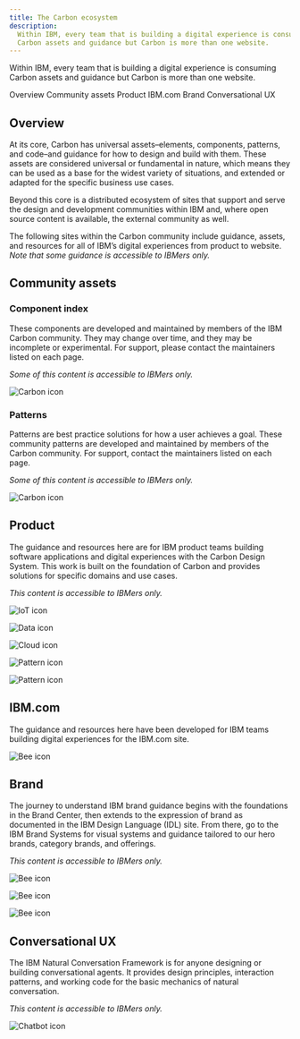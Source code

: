 ```yaml
---
title: The Carbon ecosystem
description:
  Within IBM, every team that is building a digital experience is consuming
  Carbon assets and guidance but Carbon is more than one website.
---
```


<PageDescription>

Within IBM, every team that is building a digital experience is consuming Carbon
assets and guidance but Carbon is more than one website.

</PageDescription>

<AnchorLinks>

<AnchorLink>Overview</AnchorLink>
<AnchorLink>Community assets</AnchorLink>
<AnchorLink>Product</AnchorLink>
<AnchorLink>IBM.com</AnchorLink>
<AnchorLink>Brand</AnchorLink>
<AnchorLink>Conversational UX</AnchorLink>

</AnchorLinks>

## Overview

At its core, Carbon has universal assets–elements, components, patterns, and
code–and guidance for how to design and build with them. These assets are
considered universal or fundamental in nature, which means they can be used as a
base for the widest variety of situations, and extended or adapted for the
specific business use cases.

Beyond this core is a distributed ecosystem of sites that support and serve the
design and development communities within IBM and, where open source content is
available, the external community as well.

The following sites within the Carbon community include guidance, assets, and
resources for all of IBM’s digital experiences from product to website. _Note
that some guidance is accessible to IBMers only._

## Community assets

### Component index

These components are developed and maintained by members of the IBM Carbon
community. They may change over time, and they may be incomplete or
experimental. For support, please contact the maintainers listed on each page.

_Some of this content is accessible to IBMers only._

<Row className="resource-card-group">
<Column colLg={4} colMd={4} noGutterSm>
  <ResourceCard
    subTitle="Community component index"
    href="/community/component-index/"
    >

![Carbon icon](images/ecosystem/carbon.svg)

  </ResourceCard>

</Column>
</Row>

### Patterns

Patterns are best practice solutions for how a user achieves a goal. These
community patterns are developed and maintained by members of the Carbon
community. For support, contact the maintainers listed on each page.

_Some of this content is accessible to IBMers only._

<Row className="resource-card-group">
<Column colLg={4} colMd={4} noGutterSm>
  <ResourceCard
    subTitle="Community patterns"
    href="/community/patterns/"
    >

![Carbon icon](images/ecosystem/carbon.svg)

  </ResourceCard>

</Column>
</Row>

## Product

The guidance and resources here are for IBM product teams building software
applications and digital experiences with the Carbon Design System. This work is
built on the foundation of Carbon and provides solutions for specific domains
and use cases.

_This content is accessible to IBMers only._

<Row className="resource-card-group">
<Column colLg={4} colMd={4} noGutterSm>
  <ResourceCard
    subTitle="AI Applications Design"
    href="https://pages.github.ibm.com/ai-applications/design/"
    >

![IoT icon](images/ecosystem/watson.svg)

  </ResourceCard>

</Column>
<Column colLg={4} colMd={4} noGutterSm>
  <ResourceCard
    subTitle="Carbon for Cloud & Cognitive"
    href="https://pages.github.ibm.com/cdai-design/pal/"
    >

![Data icon](images/ecosystem/ibm-cloud.svg)

  </ResourceCard>
</Column>
<Column colLg={4} colMd={4} noGutterSm>
  <ResourceCard
    subTitle="Cloud Pattern and Asset Library"
    href="https://pages.github.ibm.com/ibmcloud/pal/"
    >

![Cloud icon](images/ecosystem/ibm-cloud.svg)

  </ResourceCard>
</Column>
<Column colLg={4} colMd={4} noGutterSm>
  <ResourceCard
    subTitle="Watson Health"
    href="https://pages.github.ibm.com/Watson-Health/index.html"
    >

![Pattern icon](images/ecosystem/watson.svg)

  </ResourceCard>
</Column>
<Column colLg={4} colMd={4} noGutterSm>
  <ResourceCard
    subTitle="Watson Moments"
    href="https://pages.github.ibm.com/data-and-ai/watson-moments/"
    >

![Pattern icon](images/ecosystem/watson.svg)

  </ResourceCard>
</Column>
</Row>

## IBM.com

The guidance and resources here have been developed for IBM teams building
digital experiences for the IBM.com site.

<Row className="resource-card-group">
<Column colLg={4} colMd={4} noGutterSm>
  <ResourceCard
    subTitle="Carbon for IBM.com"
    href="https://www.ibm.com/standards/web/carbon-for-ibm-dotcom/"
    >

![Bee icon](images/ecosystem/bee.svg)

  </ResourceCard>

</Column>
</Row>

## Brand

The journey to understand IBM brand guidance begins with the foundations in the
Brand Center, then extends to the expression of brand as documented in the IBM
Design Language (IDL) site. From there, go to the IBM Brand Systems for visual
systems and guidance tailored to our hero brands, category brands, and
offerings.

_This content is accessible to IBMers only._

<Row className="resource-card-group">
<Column colLg={4} colMd={4} noGutterSm>
  <ResourceCard
    subTitle="IBM Brand Center"
    href="https://www.ibm.com/brand/"
    >

![Bee icon](images/ecosystem/bee.svg)

  </ResourceCard>

</Column>
<Column colLg={4} colMd={4} noGutterSm>
  <ResourceCard
    subTitle="IBM Design Language"
    href="https://www.ibm.com/design/language/"
    >

![Bee icon](images/ecosystem/bee.svg)

  </ResourceCard>

</Column>
<Column colLg={4} colMd={4} noGutterSm>
  <ResourceCard
    subTitle="IBM Brand Systems"
    href="https://www.ibm.com/brand/systems"
    >

![Bee icon](images/ecosystem/bee.svg)

  </ResourceCard>

</Column>
</Row>

## Conversational UX

The IBM Natural Conversation Framework is for anyone designing or building
conversational agents. It provides design principles, interaction patterns, and
working code for the basic mechanics of natural conversation.

_This content is accessible to IBMers only._

<Row className="resource-card-group">
<Column colLg={4} colMd={4} noGutterSm>
  <ResourceCard
    subTitle="IBM Natural Conversation Framework"
    href="https://alma.dal1a.ciocloud.nonprod.intranet.ibm.com/"
    >

![Chatbot icon](images/ecosystem/chat-bot.svg)

  </ResourceCard>

</Column>
</Row>
